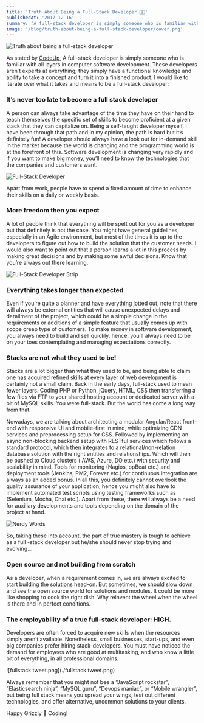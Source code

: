 ```yaml
---
title: 'Truth About Being a Full-Stack Developer 👩‍💻'
publishedAt: '2017-12-16'
summary: 'A full-stack developer is simply someone who is familiar with all layers in computer software development. These developers aren’t experts at everything; they simply have a functional knowledge and ability to take a concept and turn it into a finished product...'
image: '/blog/truth-about-being-a-full-stack-developer/cover.png'
---
```


![Truth about being a full-stack developer](/blog/truth-about-being-a-full-stack-developer/cover.png)

As stated by [CodeUp](https://codeup.com/), A full-stack developer is simply someone who is familiar with all layers in computer software development. These developers aren’t experts at everything; they simply have a functional knowledge and ability to take a concept and turn it into a finished product. I would like to iterate over what it takes and means to be a full-stack developer:

### It’s never too late to become a full stack developer

A person can always take advantage of the time they have on their hand to teach themselves the specific set of skills to become proficient at a given stack that they can capitalize on. Being a self-taught developer myself, I have been through that path and in my opinion, the path is hard but it’s definitely fun! A developer should always have a look out for in-demand skill in the market because the world is changing and the programming world is at the forefront of this. Software development is changing very rapidly and if you want to make big money, you’ll need to know the technologies that the companies and customers want.

![Full-Stack Developer](/blog/truth-about-being-a-full-stack-developer/fullstackdeveloper.gif)

Apart from work, people have to spend a fixed amount of time to enhance their skills on a daily or weekly basis.

### More freedom then you expect

A lot of people think that everything will be spelt out for you as a developer but that definitely is not the case. You might have general guidelines, especially in an Agile environment, but most of the times it is up to the developers to figure out how to build the solution that the customer needs. I would also want to point out that a person learns a lot in this process by making great decisions and by making some awful decisions. Know that you’re always out there learning.

![Full-Stack Developer Strip](/blog/truth-about-being-a-full-stack-developer/Strip-Timeout-JS-english650-final.jpg)

### Everything takes longer than expected

Even if you’re quite a planner and have everything jotted out, note that there will always be external entities that will cause unexpected delays and derailment of the project, which could be a simple change in the requirements or additions of a simple feature that usually comes up with scope creep type of customers. To make money in software development, you always need to build and sell quickly, hence, you’ll always need to be on your toes contemplating and managing expectations correctly.

### Stacks are not what they used to be!

Stacks are a lot bigger than what they used to be, and being able to claim one has acquired refined skills at every layer of web development is certainly not a small claim. Back in the early days, full-stack used to mean fewer layers. Coding PHP or Python, jQuery, HTML, CSS then transferring a few files via FTP to your shared hosting account or dedicated server with a bit of MySQL skills. You were full-stack. But the world has come a long way from that.

Nowadays, we are talking about architecting a modular Angular/React front-end with responsive UI and mobile-first in mind, while optimizing CDN services and preprocessing setup for CSS. Followed by implementing an async non-blocking backend setup with RESTful services which follows a standard protocol, which then integrates to a relational/non-relation database solution with the right entities and relationships. Which will then be pushed to Cloud clusters ( AWS, Azure, DO etc.) with security and scalability in mind. Tools for monitoring (Nagios, opBeat etc.) and deployment tools (Jenkins, PM2, Forever etc.) for continuous integration are always as an added bonus. In all this, you definitely cannot overlook the quality assurance of your application, hence you might also have to implement automated test scripts using testing frameworks such as (Selenium, Mocha, Chai etc.). Apart from these, there will always be a need for auxiliary developments and tools depending on the domain of the project at hand.

![Nerdy Words](/blog/truth-about-being-a-full-stack-developer/nerdy-words.jpg)

So, taking these into account, the part of true mastery is tough to achieve as a full -stack developer but he/she should never stop trying and evolving.\_

### Open source and not building from scratch

As a developer, when a requirement comes in, we are always excited to start building the solutions head-on. But sometimes, we should slow down and see the open source world for solutions and modules. It could be more like shopping to cook the right dish. Why reinvent the wheel when the wheel is there and in perfect conditions.

### The employability of a true full-stack developer: HIGH.

Developers are often forced to acquire new skills when the resources simply aren’t available. Nonetheless, small businesses, start-ups, and even big companies prefer hiring stack-developers. You must have noticed the demand for employees who are good at multitasking, and who know a little bit of everything, in all professional domains.

![fullstack tweet.png](./fullstack tweet.png)

Always remember that you might not bee a “JavaScript rockstar”, “Elasticsearch ninja”, “MySQL guru”, “Devops maniac”, or “Mobile wrangler”, but being full stack means you spread your wings, test out different technologies, and offer alternative, uncommon solutions to your clients.

Happy Grizzly 🐻 Coding!
